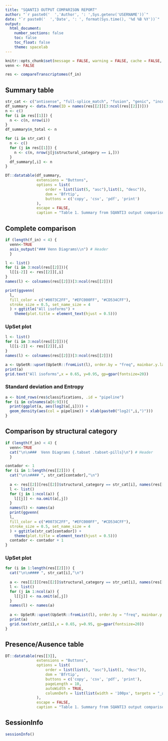 ```yaml
---
title: "SQANTI3 OUTPUT COMPARISON REPORT"
author: "`r paste0('  ','Author', ': ',Sys.getenv('USERNAME'))`"
date: "`r paste0('  ','Date', ': ', format(Sys.time(), '%d %B %Y'))`"
output:
  html_document:
    number_sections: false
    toc: false
    toc_float: false
    theme: spacelab
---
```


<!-- Basic setting -->

```r
knitr::opts_chunk$set(message = FALSE, warning = FALSE, cache = FALSE, echo = FALSE)
venn <- FALSE
```

<!-- Run -->

```r
res <- compareTranscriptomes(f_in)
```

<!-- Summary generation -->

## Summary table

```r
str_cat <- c("antisense", "full-splice_match", "fusion", "genic", "incomplete-splice_match", "intergenic", "novel_in_catalog", "novel_not_in_catalog")
df_summary <- data.frame(ID = names(res[[2]][3:ncol(res[[2]])]))
n <- c()
for (i in res[[1]]) {
  n <- c(n, nrow(i))
}
df_summary$n_total <- n

for (i in str_cat) {
  n <- c()
  for (j in res[[1]]) {
    n <- c(n, nrow(j[j$structural_category == i,]))
  }
  df_summary[,i] <- n
}

DT::datatable(df_summary,
              extensions = "Buttons",
              options = list(
                  order = list(list(5, "asc"),list(1, "desc")),
                  dom = 'Bfrtip',
                  buttons = c('copy', 'csv', 'pdf', 'print')
              ),
              escape = FALSE,
              caption = "Table 1. Summary from SQANTI3 output comparison")
```

<!-- Plot generation -->

## Complete comparison {.tabset .tabset-pills}

<!-- Print or not Venn Diagrams -->

```r
if (length(f_in) < 4) {
  venn<-TRUE
  asis_output("### Venn Diagrams\\n") # Header
  }
```

```r
l <- list()
for (i in 3:ncol(res[[2]])){
  l[[i-2]] <- res[[2]][,i]
}
names(l) <- colnames(res[[2]])[3:ncol(res[[2]])]

print(ggvenn(
  l, 
  fill_color = c("#0073C2FF", "#EFC000FF", "#CD534CFF"),
  stroke_size = 0.5, set_name_size = 4
  ) + ggtitle("All isoforms") +
    theme(plot.title = element_text(hjust = 0.5)))
```

### UpSet plot

```r
l <- list()
for (i in 3:ncol(res[[2]])){
  l[[i-2]] <- res[[2]][,i]
}
names(l) <- colnames(res[[2]])[3:ncol(res[[2]])]

a <- UpSetR::upset(UpSetR::fromList(l), order.by = "freq", mainbar.y.label = "Isoform Intersections", sets.x.label = "Isoforms Per Sample")
print(a)
grid.text("All isoforms",x = 0.65, y=0.95, gp=gpar(fontsize=20))
```

### Standard deviation and Entropy

```r
a <- bind_rows(res$classifications, .id = "pipeline")
for (i in colnames(a[6:9])){
  print(ggplot(a, aes(log2(a[,i]))) +
  geom_density(aes(col = pipeline)) + xlab(paste0("log2(",i,")")))
}
```

<!-- By structural category -->

## Comparison by structural category

<!-- Print or not Venn Diagrams -->

```r
if (length(f_in) < 4) {
  venn<-TRUE
  cat("\n\n###  Venn Diagrams {.tabset .tabset-pills}\n") # Header
  }
```

```r
contador <- 1
for (i in 1:length(res[[2]])) {
  cat("\n\n#### ", str_cat[contador],"\n")
  
  a <- res[[2]][res[[2]]$structural_category == str_cat[i], names(res[[2]])[3:length(names(res[[2]]))]]
  l <- list()
  for (j in 1:ncol(a)) {
    l[[j]] <- na.omit(a[,j])
  }
  names(l) <- names(a)
  print(ggvenn(
  l, 
  fill_color = c("#0073C2FF", "#EFC000FF", "#CD534CFF"),
  stroke_size = 0.5, set_name_size = 4
  ) + ggtitle(str_cat[contador]) +
    theme(plot.title = element_text(hjust = 0.5)))
  contador <- contador + 1
}
```

### UpSet plot {.tabset .tabset-pills}

```r
for (i in 1:length(res[[2]])) {
  cat("\n\n#### ", str_cat[i],"\n")
  
  a <- res[[2]][res[[2]]$structural_category == str_cat[i], names(res[[2]])[3:length(names(res[[2]]))]]
  l <- list()
  for (j in 1:ncol(a)) {
    l[[j]] <- na.omit(a[,j])
  }
  names(l) <- names(a)
  
  a <- UpSetR::upset(UpSetR::fromList(l), order.by = "freq", mainbar.y.label = "Isoform Intersections", sets.x.label = "Isoforms Per Sample")
  print(a)
  grid.text(str_cat[i],x = 0.65, y=0.95, gp=gpar(fontsize=20))
}
```

## Presence/Ausence table

```r
DT::datatable(res[[3]],
              extensions = "Buttons",
              options = list(
                  order = list(list(5, "asc"),list(1, "desc")),
                  dom = 'Bfrtip',
                  buttons = c('copy', 'csv', 'pdf', 'print'),
                  pageLength = 10,
                  autoWidth = TRUE,
                  columnDefs = list(list(width = '100px', targets = "_all"))
              ),
              escape = FALSE,
              caption = "Table 1. Summary from SQANTI3 output comparison")
```

## SessionInfo

```r
sessionInfo()
```
